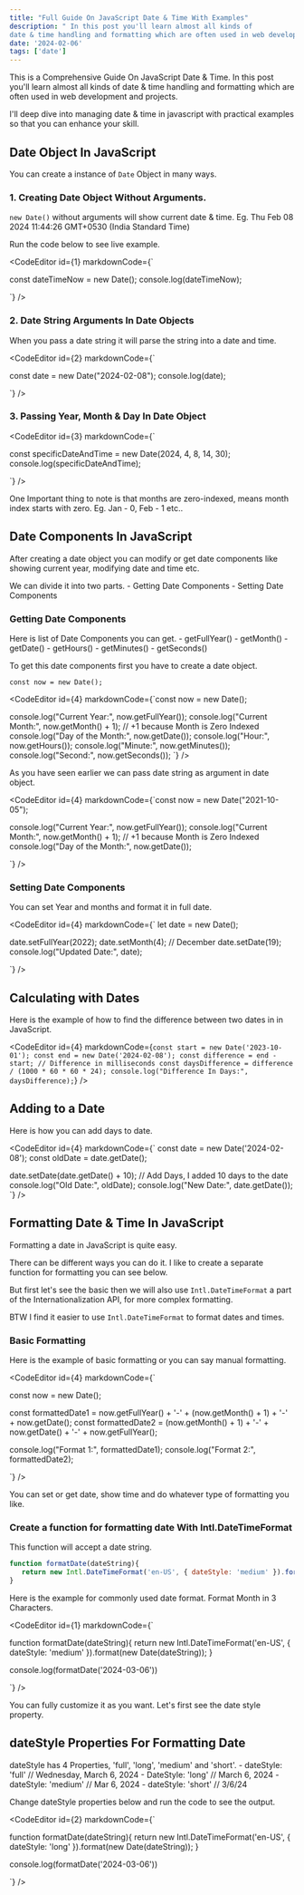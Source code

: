 ```yaml
---
title: "Full Guide On JavaScript Date & Time With Examples"
description: " In this post you'll learn almost all kinds of
date & time handling and formatting which are often used in web development and projects."
date: '2024-02-06'
tags: ['date']
---
```


This is a Comprehensive Guide On JavaScript Date & Time. In this post you'll learn almost all kinds of
date & time handling and formatting which are often used in web development and projects.

I'll deep dive into managing date & time in javascript with practical examples so that you can enhance your skill.

## Date Object In JavaScript

You can create a instance of `Date` Object in many ways.

### 1. Creating Date Object Without Arguments.

`new Date()` without arguments will show current date & time. Eg. Thu Feb 08 2024 11:44:26 GMT+0530 (India Standard Time)

Run the code below to see live example.

<CodeEditor id={1} markdownCode={`


const dateTimeNow = new Date();
console.log(dateTimeNow);


`} />

### 2. Date String Arguments In Date Objects

When you pass a date string it will parse the string into a date and time.

<CodeEditor id={2} markdownCode={`


const date = new Date("2024-02-08");
console.log(date); 


`} />

### 3. Passing Year, Month & Day In Date Object

<CodeEditor id={3} markdownCode={`


const specificDateAndTime = new Date(2024, 4, 8, 14, 30);
console.log(specificDateAndTime);


`} />

One Important thing to note is that months are zero-indexed, means month index starts with zero. Eg. Jan - 0, Feb - 1 etc..


## Date Components In JavaScript

After creating a date object you can modify or get date components like showing current year, modifying date and time etc.

We can divide it into two parts.
    - Getting Date Components
    - Setting Date Components

### Getting Date Components

Here is list of Date Components you can get.
    - getFullYear()
    - getMonth()
    - getDate()
    - getHours()
    - getMinutes()
    - getSeconds()

To get this date components first you have to create a date object.

`const now = new Date();`

<CodeEditor id={4} markdownCode={`const now = new Date();

console.log("Current Year:", now.getFullYear());
console.log("Current Month:", now.getMonth() + 1); // +1 because Month is Zero Indexed
console.log("Day of the Month:", now.getDate());
console.log("Hour:", now.getHours());
console.log("Minute:", now.getMinutes());
console.log("Second:", now.getSeconds());
`} />

As you have seen earlier we can pass date string as argument in date object. 


<CodeEditor id={4} markdownCode={`const now = new Date("2021-10-05");

console.log("Current Year:", now.getFullYear());
console.log("Current Month:", now.getMonth() + 1); // +1 because Month is Zero Indexed
console.log("Day of the Month:", now.getDate());

`} />

### Setting Date Components

You can set Year and months and format it in full date.

<CodeEditor id={4} markdownCode={`
let date = new Date();

date.setFullYear(2022);
date.setMonth(4); // December
date.setDate(19);
console.log("Updated Date:", date);

`} />

## Calculating with Dates

Here is the example of how to find the difference between two dates in in JavaScript.

<CodeEditor id={4} markdownCode={`
const start = new Date('2023-10-01');
const end = new Date('2024-02-08');
const difference = end - start; // Difference in milliseconds
const daysDifference = difference / (1000 * 60 * 60 * 24);
console.log("Difference In Days:", daysDifference);
`} />

## Adding to a Date

Here is how you can add days to date. 

<CodeEditor id={4} markdownCode={`
const date = new Date('2024-02-08');
const oldDate = date.getDate();

date.setDate(date.getDate() + 10); // Add Days, I added 10 days to the date
console.log("Old Date:", oldDate);
console.log("New Date:", date.getDate());
`} />

## Formatting Date & Time In JavaScript

Formatting a date in JavaScript is quite easy. 

There can be different ways you can do it. I like to create a separate function for formatting you can see below.

But first let's see the basic then we will also use `Intl.DateTimeFormat` a part of the Internationalization API, for more complex formatting.

BTW I find it easier to use `Intl.DateTimeFormat` to format dates and times.

### Basic Formatting 

Here is the example of basic formatting or you can say manual formatting. 

<CodeEditor id={4} markdownCode={`

const now = new Date();

const formattedDate1 = now.getFullYear() + '-' + (now.getMonth() + 1) + '-' + now.getDate();
const formattedDate2 = (now.getMonth() + 1) + '-' + now.getDate() + '-' + now.getFullYear();

console.log("Format 1:", formattedDate1);
console.log("Format 2:", formattedDate2);

`} />

You can set or get date, show time and do whatever type of formatting you like.

### Create a function for formatting date With Intl.DateTimeFormat

This function will accept a date string.

```javascript
function formatDate(dateString){
   return new Intl.DateTimeFormat('en-US', { dateStyle: 'medium' }).format(new Date(dateString));
}
```

Here is the example for commonly used date format. Format Month in 3 Characters.

<CodeEditor id={1} markdownCode={`

function formatDate(dateString){
    return new Intl.DateTimeFormat('en-US', { dateStyle: 'medium' }).format(new Date(dateString));
}

console.log(formatDate('2024-03-06'))

`} />

You can fully customize it as you want. Let's first see the date style property.

## dateStyle Properties For Formatting Date

dateStyle has 4 Properties, 'full', 'long', 'medium' and 'short'.
    - dateStyle: 'full'  // Wednesday, March 6, 2024
    - DateStyle: 'long'  // March 6, 2024
    - dateStyle: 'medium' // Mar 6, 2024
    - dateStyle: 'short' // 3/6/24


Change dateStyle properties below and run the code to see the output.

<CodeEditor id={2} markdownCode={`

function formatDate(dateString){
    return new Intl.DateTimeFormat('en-US', { dateStyle: 'long' }).format(new Date(dateString));
}

console.log(formatDate('2024-03-06'))

`} />

